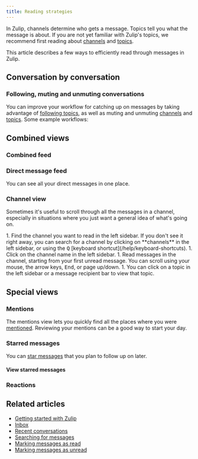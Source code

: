 ```yaml
---
title: Reading strategies
---
```



In Zulip, channels determine who gets a message. Topics tell you what
the message is about. If you are not yet familiar with Zulip's topics,
we recommend first reading about [channels](/help/introduction-to-channels) and
[topics](/help/introduction-to-topics).

This article describes a few ways to efficiently read through messages
in Zulip.

## Conversation by conversation

<ReadingConversations />

### Following, muting and unmuting conversations

You can improve your workflow for catching up on messages by taking advantage of
[following topics](/help/follow-a-topic), as well as muting and unmuting
[channels](/help/mute-a-channel) and [topics](/help/mute-a-topic). Some example
workflows:

<FollowedTopicWorkflows />

## Combined views

### Combined feed

<CombinedFeed />

### Direct message feed

You can see all your direct messages in one place.

<DmFeedInstructions />

### Channel view

Sometimes it's useful to scroll through all the messages in a channel,
especially in situations where you just want a general idea of what's going
on.

<Tabs>
  <TabItem label="Desktop/Web">
    <Steps>
      1. Find the channel you want to read in the left sidebar. If you don't see it
         right away, you can search for a channel by clicking on **channels** in the
         left sidebar, or using the <kbd>Q</kbd> [keyboard
         shortcut](/help/keyboard-shortcuts).
      1. Click on the channel name in the left sidebar.
      1. Read messages in the channel, starting from your first unread message. You can
         scroll using your mouse, the arrow keys, <kbd>End</kbd>, or page up/down.
      1. You can click on a topic in the left sidebar or a message recipient bar to
         view that topic.
    </Steps>
  </TabItem>
</Tabs>

## Special views

### Mentions

The mentions view lets you quickly find all the places where you were
[mentioned](/help/mention-a-user-or-group). Reviewing your mentions can be a
good way to start your day.

<ViewMentions />

### Starred messages

You can [star messages](/help/star-a-message) that you plan to follow up on later.

#### View starred messages

<ViewStarredMessages />

### Reactions

<ViewEmojiReactions />

## Related articles

* [Getting started with Zulip](/help/getting-started-with-zulip)
* [Inbox](/help/inbox)
* [Recent conversations](/help/recent-conversations)
* [Searching for messages](/help/search-for-messages)
* [Marking messages as read](/help/marking-messages-as-read)
* [Marking messages as unread](/help/marking-messages-as-unread)
